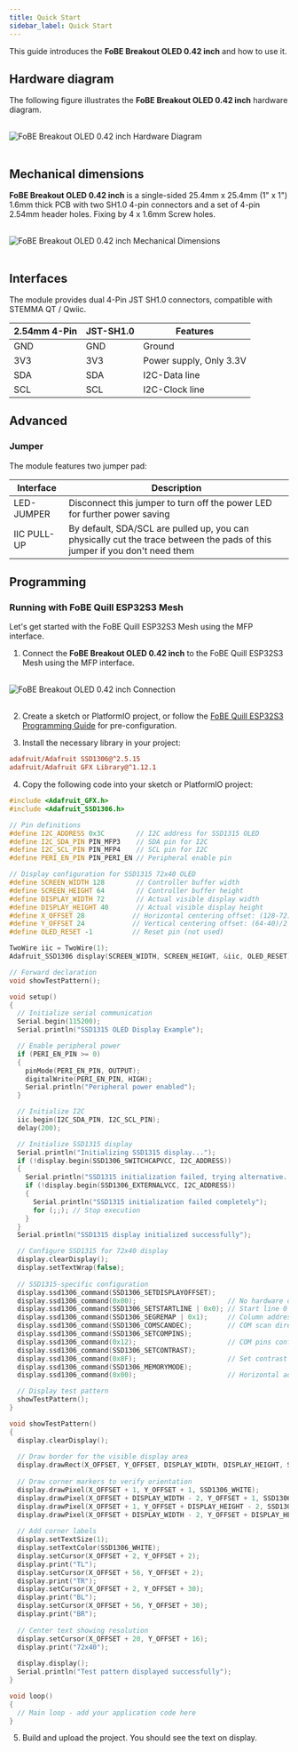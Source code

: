 ```yaml
---
title: Quick Start
sidebar_label: Quick Start
---
```


This guide introduces the **FoBE Breakout OLED 0.42 inch** and how to use it.

## Hardware diagram

The following figure illustrates the **FoBE Breakout OLED 0.42 inch** hardware diagram.

<br/>
<div style={{ textAlign: 'center' }}>
  <img src="/img/products/f2203-r1a.digram.png" alt="FoBE Breakout OLED 0.42 inch Hardware Diagram" style={{ width: '80%', height: 'auto' }} />
</div>
<br/>

## Mechanical dimensions

**FoBE Breakout OLED 0.42 inch** is a single-sided 25.4mm x 25.4mm (1" x 1") 1.6mm thick PCB with two SH1.0 4-pin connectors and a set of 4-pin 2.54mm header holes. Fixing by 4 x 1.6mm Screw holes.

<br/>
<div style={{ textAlign: 'center' }}>
  <img src="/img/products/f2203-r1a.dimensions.png" alt="FoBE Breakout OLED 0.42 inch Mechanical Dimensions" style={{ width: '80%', height: 'auto' }} />
</div>
<br/>

## Interfaces

The module provides dual 4-Pin JST SH1.0 connectors, compatible with STEMMA QT / Qwiic.

|2.54mm 4-Pin |JST-SH1.0 |Features |
|-----------------------|--------|---------|
|GND |GND |Ground |
|3V3 |3V3 |Power supply, Only 3.3V |
|SDA |SDA |I2C-Data line |
|SCL |SCL |I2C-Clock line |

## Advanced

### Jumper

The module features two jumper pad:

|Interface |Description |
|-------------------------------|---------|
|LED-JUMPER |Disconnect this jumper to turn off the power LED for further power saving |
|IIC PULL-UP |By default, SDA/SCL are pulled up, you can physically cut the trace between the pads of this jumper if you don't need them |

## Programming

### Running with FoBE Quill ESP32S3 Mesh

Let's get started with the FoBE Quill ESP32S3 Mesh using the MFP interface.

1. Connect the **FoBE Breakout OLED 0.42 inch** to the FoBE Quill ESP32S3 Mesh using the MFP interface.
<br/>
<div style={{ textAlign: 'center' }}>
  <img src="/img/products/breakout-debugger-connection.png" alt="FoBE Breakout OLED 0.42 inch Connection" style={{ width: '80%', height: 'auto' }} />
</div>
<br/>

2. Create a sketch or PlatformIO project, or follow the [FoBE Quill ESP32S3 Programming Guide](/product/f1102/programming) for pre-configuration.

3. Install the necessary library in your project:
```ini
adafruit/Adafruit SSD1306@^2.5.15
adafruit/Adafruit GFX Library@^1.12.1
```

4. Copy the following code into your sketch or PlatformIO project:
```cpp
#include <Adafruit_GFX.h>
#include <Adafruit_SSD1306.h>

// Pin definitions
#define I2C_ADDRESS 0x3C        // I2C address for SSD1315 OLED
#define I2C_SDA_PIN PIN_MFP3    // SDA pin for I2C
#define I2C_SCL_PIN PIN_MFP4    // SCL pin for I2C
#define PERI_EN_PIN PIN_PERI_EN // Peripheral enable pin

// Display configuration for SSD1315 72x40 OLED
#define SCREEN_WIDTH 128        // Controller buffer width
#define SCREEN_HEIGHT 64        // Controller buffer height
#define DISPLAY_WIDTH 72        // Actual visible display width
#define DISPLAY_HEIGHT 40       // Actual visible display height
#define X_OFFSET 28            // Horizontal centering offset: (128-72)/2
#define Y_OFFSET 24            // Vertical centering offset: (64-40)/2 + 12
#define OLED_RESET -1          // Reset pin (not used)

TwoWire iic = TwoWire(1);
Adafruit_SSD1306 display(SCREEN_WIDTH, SCREEN_HEIGHT, &iic, OLED_RESET);

// Forward declaration
void showTestPattern();

void setup()
{
  // Initialize serial communication
  Serial.begin(115200);
  Serial.println("SSD1315 OLED Display Example");

  // Enable peripheral power
  if (PERI_EN_PIN >= 0)
  {
    pinMode(PERI_EN_PIN, OUTPUT);
    digitalWrite(PERI_EN_PIN, HIGH);
    Serial.println("Peripheral power enabled");
  }

  // Initialize I2C
  iic.begin(I2C_SDA_PIN, I2C_SCL_PIN);
  delay(200);

  // Initialize SSD1315 display
  Serial.println("Initializing SSD1315 display...");
  if (!display.begin(SSD1306_SWITCHCAPVCC, I2C_ADDRESS))
  {
    Serial.println("SSD1315 initialization failed, trying alternative...");
    if (!display.begin(SSD1306_EXTERNALVCC, I2C_ADDRESS))
    {
      Serial.println("SSD1315 initialization failed completely");
      for (;;); // Stop execution
    }
  }
  Serial.println("SSD1315 display initialized successfully");

  // Configure SSD1315 for 72x40 display
  display.clearDisplay();
  display.setTextWrap(false);
  
  // SSD1315-specific configuration
  display.ssd1306_command(SSD1306_SETDISPLAYOFFSET);
  display.ssd1306_command(0x00);                       // No hardware offset
  display.ssd1306_command(SSD1306_SETSTARTLINE | 0x0); // Start line 0
  display.ssd1306_command(SSD1306_SEGREMAP | 0x1);     // Column address remapping
  display.ssd1306_command(SSD1306_COMSCANDEC);         // COM scan direction
  display.ssd1306_command(SSD1306_SETCOMPINS);
  display.ssd1306_command(0x12);                       // COM pins configuration for 72x40
  display.ssd1306_command(SSD1306_SETCONTRAST);
  display.ssd1306_command(0x8F);                       // Set contrast
  display.ssd1306_command(SSD1306_MEMORYMODE);
  display.ssd1306_command(0x00);                       // Horizontal addressing mode

  // Display test pattern
  showTestPattern();
}

void showTestPattern()
{
  display.clearDisplay();
  
  // Draw border for the visible display area
  display.drawRect(X_OFFSET, Y_OFFSET, DISPLAY_WIDTH, DISPLAY_HEIGHT, SSD1306_WHITE);
  
  // Draw corner markers to verify orientation
  display.drawPixel(X_OFFSET + 1, Y_OFFSET + 1, SSD1306_WHITE);           // Top-left
  display.drawPixel(X_OFFSET + DISPLAY_WIDTH - 2, Y_OFFSET + 1, SSD1306_WHITE);    // Top-right  
  display.drawPixel(X_OFFSET + 1, Y_OFFSET + DISPLAY_HEIGHT - 2, SSD1306_WHITE);  // Bottom-left
  display.drawPixel(X_OFFSET + DISPLAY_WIDTH - 2, Y_OFFSET + DISPLAY_HEIGHT - 2, SSD1306_WHITE); // Bottom-right
  
  // Add corner labels
  display.setTextSize(1);
  display.setTextColor(SSD1306_WHITE);
  display.setCursor(X_OFFSET + 2, Y_OFFSET + 2);
  display.print("TL");
  display.setCursor(X_OFFSET + 56, Y_OFFSET + 2);
  display.print("TR");
  display.setCursor(X_OFFSET + 2, Y_OFFSET + 30);
  display.print("BL");
  display.setCursor(X_OFFSET + 56, Y_OFFSET + 30);
  display.print("BR");
  
  // Center text showing resolution
  display.setCursor(X_OFFSET + 20, Y_OFFSET + 16);
  display.print("72x40");
  
  display.display();
  Serial.println("Test pattern displayed successfully");
}

void loop()
{
  // Main loop - add your application code here
}
```
5. Build and upload the project. You should see the text on display.